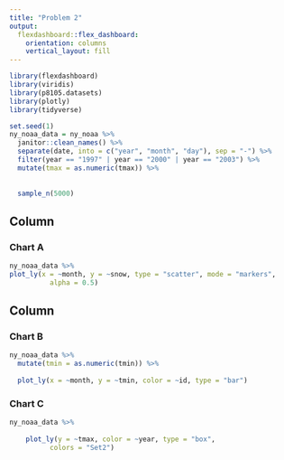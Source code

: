 ```yaml
---
title: "Problem 2"
output: 
  flexdashboard::flex_dashboard:
    orientation: columns
    vertical_layout: fill
---
```


```r
library(flexdashboard)
library(viridis)
library(p8105.datasets)
library(plotly)
library(tidyverse)
```


```r
set.seed(1)
ny_noaa_data = ny_noaa %>% 
  janitor::clean_names() %>% 
  separate(date, into = c("year", "month", "day"), sep = "-") %>% 
  filter(year == "1997" | year == "2000" | year == "2003") %>% 
  mutate(tmax = as.numeric(tmax)) %>% 
  
      
  sample_n(5000)

```


Column {data-width=650}
-----------------------------------------------------------------------

### Chart A

```r
ny_noaa_data %>% 
plot_ly(x = ~month, y = ~snow, type = "scatter", mode = "markers",
          alpha = 0.5)
```

Column {data-width=350}
-----------------------------------------------------------------------


### Chart B
```r

ny_noaa_data %>% 
  mutate(tmin = as.numeric(tmin)) %>%
  
  plot_ly(x = ~month, y = ~tmin, color = ~id, type = "bar")

```

### Chart C

```r

ny_noaa_data %>% 
  
    plot_ly(y = ~tmax, color = ~year, type = "box",
          colors = "Set2")

```

